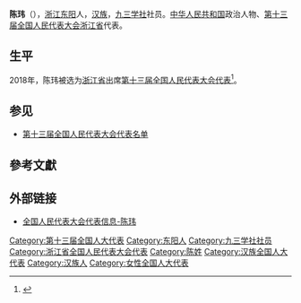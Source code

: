 {{Infobox person
|name=陈玮
|birth_date={{birth year and age|1972|10}}
|ancestor=[[浙江|浙江]][[东阳|东阳]]
|nationality={{PRC}}
|title=[[全国人大代表|全国人大代表]]
|ethnicity=[[汉族|汉族]]
|gender=女
|party=[[九三学社|九三学社]]
|website=[http://210.82.31.1:8084/delegate/viewDelegate.action?dbid=130864 全国人大代表数据库]
}}
'''陈玮'''（{{bd|1972年|10月}}），[[浙江|浙江]][[东阳|东阳]]人，[[汉族|汉族]]，[[九三学社|九三学社]]社员。[[中华人民共和国|中华人民共和国]]政治人物、[[第十三届全国人民代表大会|第十三届全国人民代表大会]][[浙江省|浙江省]]代表{{refnest|{{Cite web|url=http://210.82.31.1:8084/delegate/viewDelegate.action?dbid=130864|title=全国人民代表大会代表信息-陈玮|accessdate=2020-03-16|work=中国人大网}}}}。

==生平==
2018年，陈玮被选为[[浙江省|浙江省]]出席[[第十三届全国人民代表大会|第十三届全国人民代表大会]][[第十三届全国人民代表大会代表|代表]]<ref>{{Cite web|title=中华人民共和国第十三届全国人民代表大会代表名单|url=http://www.gov.cn/xinwen/2018-02/24/content_5268538.htm|accessdate=2020-03-16|work=中国政府网|archive-date=2020-02-28|archive-url=https://web.archive.org/web/20200228133636/http://www.gov.cn/xinwen/2018-02/24/content_5268538.htm|dead-url=no}}</ref>。

==参见==
* [[第十三届全国人民代表大会代表名单|第十三届全国人民代表大会代表名单]]

==參考文獻==
{{reflist}}

==外部链接==
{{Portal|中国|政治}}
* [http://210.82.31.1:8084/delegate/viewDelegate.action?dbid=130864 全国人民代表大会代表信息-陈玮]

{{中国政治人物小作品}}
[[Category:第十三届全国人大代表|Category:第十三届全国人大代表]]
[[Category:东阳人|Category:东阳人]]
[[Category:九三学社社员|Category:九三学社社员]]
[[Category:浙江省全国人民代表大会代表|Category:浙江省全国人民代表大会代表]]
[[Category:陈姓|Category:陈姓]]
[[Category:汉族全国人大代表|Category:汉族全国人大代表]]
[[Category:汉族人|Category:汉族人]]
[[Category:女性全国人大代表|Category:女性全国人大代表]]